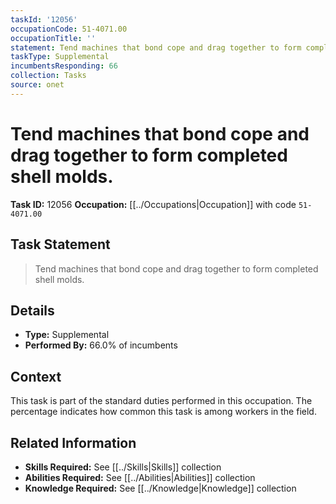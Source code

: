 ```yaml
---
taskId: '12056'
occupationCode: 51-4071.00
occupationTitle: ''
statement: Tend machines that bond cope and drag together to form completed shell molds.
taskType: Supplemental
incumbentsResponding: 66
collection: Tasks
source: onet
---
```

# Tend machines that bond cope and drag together to form completed shell molds.

**Task ID:** 12056
**Occupation:** [[../Occupations|Occupation]] with code `51-4071.00`

## Task Statement

> Tend machines that bond cope and drag together to form completed shell molds.

## Details

- **Type:** Supplemental
- **Performed By:** 66.0% of incumbents

## Context

This task is part of the standard duties performed in this occupation. The percentage indicates how common this task is among workers in the field.

## Related Information

- **Skills Required:** See [[../Skills|Skills]] collection
- **Abilities Required:** See [[../Abilities|Abilities]] collection
- **Knowledge Required:** See [[../Knowledge|Knowledge]] collection
